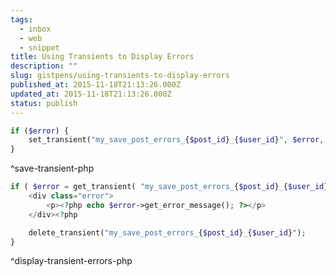 ```yaml
---
tags:
  - inbox
  - web
  - snippet
title: Using Transients to Display Errors
description: ""
slug: gistpens/using-transients-to-display-errors
published_at: 2015-11-18T21:13:26.000Z
updated_at: 2015-11-18T21:13:26.000Z
status: publish
---
```

```php title="save-transient.php"
if ($error) {
    set_transient("my_save_post_errors_{$post_id}_{$user_id}", $error, 45);
}
```

^save-transient-php

```php title="display-transient-errors.php"
if ( $error = get_transient( "my_save_post_errors_{$post_id}_{$user_id}" ) ) { ?>
    <div class="error">
        <p><?php echo $error->get_error_message(); ?></p>
    </div><?php

    delete_transient("my_save_post_errors_{$post_id}_{$user_id}");
}
```

^display-transient-errors-php
